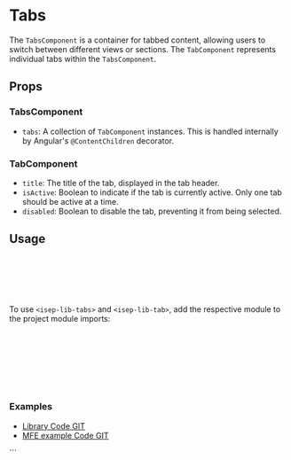  
 
<Meta of={TabsStories} />
 
# Tabs

The `TabsComponent` is a container for tabbed content, allowing users to switch between different views or sections. The `TabComponent` represents individual tabs within the `TabsComponent`.

<Canvas of={TabsStories.Default} />

## Props

### TabsComponent

- `tabs`: A collection of `TabComponent` instances. This is handled internally by Angular's `@ContentChildren` decorator.

### TabComponent

- `title`: The title of the tab, displayed in the tab header.
- `isActive`: Boolean to indicate if the tab is currently active. Only one tab should be active at a time.
- `disabled`: Boolean to disable the tab, preventing it from being selected.

## Usage

```html
<isep-lib-tabs>
  <isep-lib-tab title="Tab 1" [isActive]="true">Content for Tab 1</isep-lib-tab>
  <isep-lib-tab title="Tab 2">Content for Tab 2</isep-lib-tab>
  <isep-lib-tab title="Tab 3" [disabled]="true">Content for Tab 3</isep-lib-tab>
</isep-lib-tabs>
```
To use `<isep-lib-tabs>` and `<isep-lib-tab>`, add the respective module to the project module imports:

```typescript
// app.module.ts
import { TabsModule } from 'ngx-dissertation-components-lib';

@NgModule({ 
	imports: [TabsModule]
})
export class AppModule {}
```

### Examples
- [Library Code GIT](https://github.com/carinaalasisep/ngx-dissertation-components-lib/tree/main/projects/ngx-isep-dissertation-components/src/lib/tabs)
- [MFE example Code GIT](https://github.com/carinaalasisep/dissertation-checkout-mfe/blob/main/src/app/features/order/order.component.html)

<Canvas of={TabsStories.WithDisabledTab} />
<Canvas of={TabsStories.PreSelectedTab} />
```